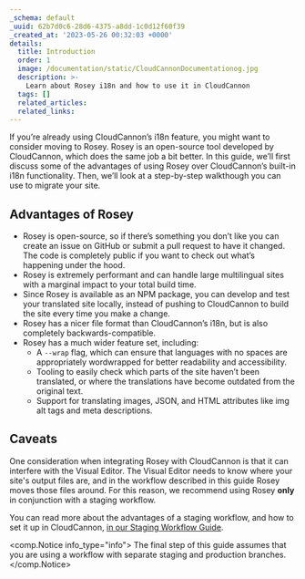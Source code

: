 ```yaml
---
_schema: default
_uuid: 62b7d0c6-28d6-4375-a8dd-1c0d12f60f39
_created_at: '2023-05-26 00:32:03 +0000'
details:
  title: Introduction
  order: 1
  image: /documentation/static/CloudCannonDocumentationog.jpg
  description: >-
    Learn about Rosey i18n and how to use it in CloudCannon
  tags: []
  related_articles:
  related_links:
---
```

If you’re already using CloudCannon’s i18n feature, you might want to consider moving to Rosey. Rosey is an open-source tool developed by CloudCannon, which does the same job a bit better. In this guide, we’ll first discuss some of the advantages of using Rosey over CloudCannon’s built-in i18n functionality. Then, we’ll look at a step-by-step walkthough you can use to migrate your site.

## Advantages of Rosey

- Rosey is open-source, so if there’s something you don’t like you can create an issue on GitHub or submit a pull request to have it changed. The code is completely public if you want to check out what’s happening under the hood.
- Rosey is extremely performant and can handle large multilingual sites with a marginal impact to your total build time.
- Since Rosey is available as an NPM package, you can develop and test your translated site locally, instead of pushing to CloudCannon to build the site every time you make a change.
- Rosey has a nicer file format than CloudCannon’s i18n, but is also completely backwards-compatible.
- Rosey has a much wider feature set, including:
    - A `--wrap` flag, which can ensure that languages with no spaces are appropriately wordwrapped for better readability and accessibility.
    - Tooling to easily check which parts of the site haven’t been translated, or where the translations have become outdated from the original text.
    - Support for translating images, JSON, and HTML attributes like img alt tags and meta descriptions.

## Caveats

One consideration when integrating Rosey with CloudCannon is that it can interfere with the Visual Editor. The Visual Editor needs to know where your site's output files are, and in the workflow described in this guide Rosey moves those files around. For this reason, we recommend using Rosey **only** in conjunction with a staging workflow.

You can read more about the advantages of a staging workflow, and how to set it up in CloudCannon, [in our Staging Workflow Guide](/documentation/guides/staging-workflow-guide/).

<comp.Notice info_type="info">
  The final step of this guide assumes that you are using a workflow with separate staging and production branches.
</comp.Notice>
